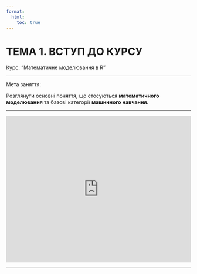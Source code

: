 ```yaml
---
format:
  html:
    toc: true
---
```


# ТЕМА 1. ВСТУП ДО КУРСУ

Курс: "Математичне моделювання в R"

---

Мета заняття:

Розглянути основні поняття, що стосуються **математичного моделювання** та базові категорії **машинного навчання**.

---

<iframe src="https://onedrive.live.com/embed?cid=0A1340BA71B3F0AA&amp;resid=A1340BA71B3F0AA%214482&amp;authkey=AOdpfz_sssPyVHw&amp;em=2&amp;wdAr=1.7777777777777777" width="100%" height="400px" frameborder="0">Це вбудований документ <a target="_blank" href="https://office.com">Microsoft Office</a> на платформі <a target="_blank" href="https://office.com/webapps">Office</a>.</iframe>

---


